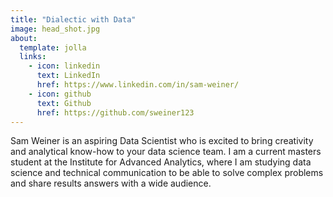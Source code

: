```yaml
---
title: "Dialectic with Data"
image: head_shot.jpg
about:
  template: jolla
  links:
    - icon: linkedin
      text: LinkedIn
      href: https://www.linkedin.com/in/sam-weiner/
    - icon: github
      text: Github
      href: https://github.com/sweiner123
---
```


Sam Weiner is an aspiring Data Scientist who is excited to bring creativity and analytical know-how to your data science team. I am a current masters student at the Institute for Advanced Analytics, where I am studying data science and technical communication to be able to solve complex problems and share results answers with a wide audience.